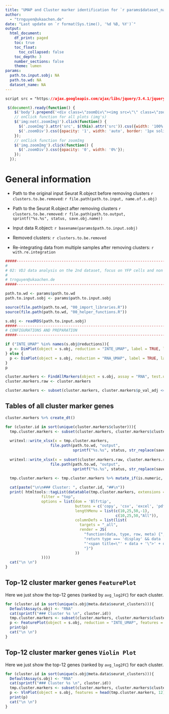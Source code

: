 ```yaml
---
title: "UMAP and Cluster marker identification for `r params$dataset_name`"
author:
  - "trnguyen@ukaachen.de"
date: "Last update on `r format(Sys.time(), '%d %B, %Y')`"
output:
  html_document:
    df_print: paged
    toc: true
    toc_float:
      toc_collapsed: false
    toc_depth: 3
    number_sections: false
    theme: lumen
params:
  path.to.input.sobj: NA
  path.to.wd: NA
  dataset_name: NA
---
```


```css
script src = "https://ajax.googleapis.com/ajax/libs/jquery/3.4.1/jquery.min.js"
```

```js
 $(document).ready(function() {
    $('body').prepend('<div class=\"zoomDiv\"><img src=\"\" class=\"zoomImg\"></div>');
    // onClick function for all plots (img's)
    $('img:not(.zoomImg)').click(function() {
      $('.zoomImg').attr('src', $(this).attr('src')).css({width: '100%'});
      $('.zoomDiv').css({opacity: '1', width: 'auto', border: '1px solid white', borderRadius: '5px', position: 'fixed', top: '50%', left: '50%', marginRight: '-50%', transform: 'translate(-50%, -50%)', boxShadow: '0px 0px 50px #888888', zIndex: '50', overflow: 'auto', maxHeight: '100%'});
    });
    // onClick function for zoomImg
    $('img.zoomImg').click(function() {
      $('.zoomDiv').css({opacity: '0', width: '0%'}); 
    });
  });
```


<style type="text/css">
    div.datatables { height: auto !important;}
</style>

# General information

- Path to the original input Seurat R.object before removing clusters `r clusters.to.be.removed`: `r file.path(path.to.input, name.of.s.obj)`

- Path to the Seurat R.object after removing clusters `r clusters.to.be.removed`: `r file.path(path.to.output, sprintf("%s.%s", status, save.obj.name))`

- Input data R.object: `r basename(params$path.to.input.sobj)`

- Removed clusters: `r clusters.to.be.removed`

- Re-integrating data from multiple samples after removing clusters: `r with.re.integration`




```r
#####----------------------------------------------------------------------#####
#
# 02: VDJ data analysis on the 2nd dataset, focus on YFP cells and non YFP cells
#
# trnguyen@ukaachen.de
#####----------------------------------------------------------------------#####

path.to.wd <- params$path.to.wd
path.to.input.sobj <- params$path.to.input.sobj

source(file.path(path.to.wd, "00_import_libraries.R"))
source(file.path(path.to.wd, "00_helper_functions.R"))

s.obj <- readRDS(path.to.input.sobj)
#####----------------------------------------------------------------------#####
# CONFIGURATIONS AND PREPARATION
#####----------------------------------------------------------------------#####
```


```r
if ("INTE_UMAP" %in% names(s.obj@reductions)){
  p <- DimPlot(object = s.obj, reduction = "INTE_UMAP", label = TRUE, label.box = TRUE, repel = TRUE, pt.size = 1)  
} else {
  p <- DimPlot(object = s.obj, reduction = "RNA_UMAP", label = TRUE, label.box = TRUE, repel = TRUE, pt.size = 1)
}
p
```


```r
cluster.markers <- FindAllMarkers(object = s.obj, assay = "RNA", test.use = "wilcox")
cluster.markers.raw <- cluster.markers

cluster.markers <- subset(cluster.markers, cluster.markers$p_val_adj <= 0.05 & cluster.markers$avg_log2FC >= 0)
```

## Tables of all cluster marker genes {.tabset}
```r
cluster.markers %>% create_dt()
```

```r

for (cluster.id in sort(unique(cluster.markers$cluster))){
  tmp.cluster.markers <- subset(cluster.markers, cluster.markers$cluster == cluster.id) %>% arrange(desc(avg_log2FC))
  
  writexl::write_xlsx(x = tmp.cluster.markers, 
                    file.path(path.to.wd, "output", 
                              sprintf("%s.%s", status, str_replace(save.obj.name, ".rds", ".xlsx"))))
  
  writexl::write_xlsx(x = subset(cluster.markers.raw, cluster.markers.raw$cluster == cluster.id) %>% arrange(desc(avg_log2FC)), 
                    file.path(path.to.wd, "output", 
                              sprintf("%s.%s", status, str_replace(save.obj.name, ".rds", ".raw.xlsx"))))

  tmp.cluster.markers <- tmp.cluster.markers %>% mutate_if(is.numeric, round, 6) 
  
  cat(paste("\n\n### Cluster: ", cluster.id, "##\n"))
  print( htmltools::tagList(datatable(tmp.cluster.markers, extensions = 'Buttons',
                filter = "top",
                options = list(dom = 'Blfrtip',
                               buttons = c('copy', 'csv', 'excel', 'pdf', 'print'),
                               lengthMenu = list(c(10,25,50,-1),
                                                 c(10,25,50,"All")),
                               columnDefs = list(list(
                                 targets = "_all",
                                 render = JS(
                                   "function(data, type, row, meta) {",
                                   "return type === 'display' && data != null && data.length > 100 ?",
                                   "'<span title=\"' + data + '\">' + data.substr(0, 100) + '...</span>' : data;",
                                   "}")
                               ))
                ))))
  cat("\n \n")
}

```


## Top-12 cluster marker genes `FeaturePlot` {.tabset}
Here we just show the top-12 genes (ranked by `avg_log2FC`) for each cluster. 

```r
for (cluster.id in sort(unique(s.obj@meta.data$seurat_clusters))){
  DefaultAssay(s.obj) <- "RNA"
  cat(sprintf("### Cluster %s \n", cluster.id))
  tmp.cluster.markers <- subset(cluster.markers, cluster.markers$cluster == cluster.id) %>% arrange(desc(avg_log2FC))
  p <- FeaturePlot(object = s.obj, reduction = "INTE_UMAP", features = head(tmp.cluster.markers, 12)$gene, ncol = 3, label = TRUE, pt.size = 0.5, label.size = 5, label.color = "red")  
  print(p)
  cat("\n \n")
}
```

## Top-12 cluster marker genes `Violin Plot` {.tabset}
Here we just show the top-12 genes (ranked by `avg_log2FC`) for each cluster. 

```r
for (cluster.id in sort(unique(s.obj@meta.data$seurat_clusters))){
  DefaultAssay(s.obj) <- "RNA"
  cat(sprintf("### Cluster %s \n", cluster.id))
  tmp.cluster.markers <- subset(cluster.markers, cluster.markers$cluster == cluster.id) %>% arrange(desc(avg_log2FC))
  p <- VlnPlot(object = s.obj, features = head(tmp.cluster.markers, 12)$gene)  
  print(p)
  cat("\n \n")
}
```
